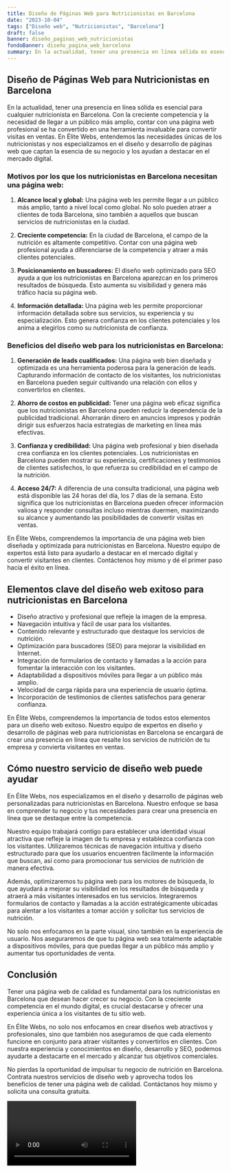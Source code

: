 ```yaml
---
title: Diseño de Páginas Web para Nutricionistas en Barcelona
date: "2023-10-04"
tags: ["Diseño web", "Nutricionistas", "Barcelona"]
draft: false
banner: diseño_paginas_web_nutricionistas
fondoBanner: diseño_pagina_web_barcelona
summary: En la actualidad, tener una presencia en línea sólida es esencial para cualquier nutricionista en Barcelona. Con la creciente competencia y la necesidad de llegar a un público más amplio, contar con una página web profesional se ha convertido en una herramienta invaluable para convertir visitas en ventas. En Élite Webs, entendemos las necesidades únicas de los nutricionistas y nos especializamos en el diseño y desarrollo de páginas web que captan la esencia de su negocio y los ayudan a destacar en el mercado digital.
---
```



## Diseño de Páginas Web para Nutricionistas en Barcelona

En la actualidad, tener una presencia en línea sólida es esencial para cualquier nutricionista en Barcelona. Con la creciente competencia y la necesidad de llegar a un público más amplio, contar con una página web profesional se ha convertido en una herramienta invaluable para convertir visitas en ventas. En Élite Webs, entendemos las necesidades únicas de los nutricionistas y nos especializamos en el diseño y desarrollo de páginas web que captan la esencia de su negocio y los ayudan a destacar en el mercado digital.

### Motivos por los que los nutricionistas en Barcelona necesitan una página web:

1. **Alcance local y global:** Una página web les permite llegar a un público más amplio, tanto a nivel local como global. No solo pueden atraer a clientes de toda Barcelona, sino también a aquellos que buscan servicios de nutricionistas en la ciudad.

2. **Creciente competencia:** En la ciudad de Barcelona, el campo de la nutrición es altamente competitivo. Contar con una página web profesional ayuda a diferenciarse de la competencia y atraer a más clientes potenciales.

3. **Posicionamiento en buscadores:** El diseño web optimizado para SEO ayuda a que los nutricionistas en Barcelona aparezcan en los primeros resultados de búsqueda. Esto aumenta su visibilidad y genera más tráfico hacia su página web.

4. **Información detallada:** Una página web les permite proporcionar información detallada sobre sus servicios, su experiencia y su especialización. Esto genera confianza en los clientes potenciales y los anima a elegirlos como su nutricionista de confianza.

### Beneficios del diseño web para los nutricionistas en Barcelona:

1. **Generación de leads cualificados:** Una página web bien diseñada y optimizada es una herramienta poderosa para la generación de leads. Capturando información de contacto de los visitantes, los nutricionistas en Barcelona pueden seguir cultivando una relación con ellos y convertirlos en clientes.

2. **Ahorro de costos en publicidad:** Tener una página web eficaz significa que los nutricionistas en Barcelona pueden reducir la dependencia de la publicidad tradicional. Ahorrarán dinero en anuncios impresos y podrán dirigir sus esfuerzos hacia estrategias de marketing en línea más efectivas.

3. **Confianza y credibilidad:** Una página web profesional y bien diseñada crea confianza en los clientes potenciales. Los nutricionistas en Barcelona pueden mostrar su experiencia, certificaciones y testimonios de clientes satisfechos, lo que refuerza su credibilidad en el campo de la nutrición.

4. **Acceso 24/7:** A diferencia de una consulta tradicional, una página web está disponible las 24 horas del día, los 7 días de la semana. Esto significa que los nutricionistas en Barcelona pueden ofrecer información valiosa y responder consultas incluso mientras duermen, maximizando su alcance y aumentando las posibilidades de convertir visitas en ventas.

En Élite Webs, comprendemos la importancia de una página web bien diseñada y optimizada para nutricionistas en Barcelona. Nuestro equipo de expertos está listo para ayudarlo a destacar en el mercado digital y convertir visitantes en clientes. Contáctenos hoy mismo y dé el primer paso hacia el éxito en línea.

<GifSeo />

<Cta />

## Elementos clave del diseño web exitoso para nutricionistas en Barcelona

- Diseño atractivo y profesional que refleje la imagen de la empresa.
- Navegación intuitiva y fácil de usar para los visitantes.
- Contenido relevante y estructurado que destaque los servicios de nutrición.
- Optimización para buscadores (SEO) para mejorar la visibilidad en Internet.
- Integración de formularios de contacto y llamadas a la acción para fomentar la interacción con los visitantes.
- Adaptabilidad a dispositivos móviles para llegar a un público más amplio.
- Velocidad de carga rápida para una experiencia de usuario óptima.
- Incorporación de testimonios de clientes satisfechos para generar confianza.

En Élite Webs, comprendemos la importancia de todos estos elementos para un diseño web exitoso. Nuestro equipo de expertos en diseño y desarrollo de páginas web para nutricionistas en Barcelona se encargará de crear una presencia en línea que resalte los servicios de nutrición de tu empresa y convierta visitantes en ventas.

## Cómo nuestro servicio de diseño web puede ayudar

En Élite Webs, nos especializamos en el diseño y desarrollo de páginas web personalizadas para nutricionistas en Barcelona. Nuestro enfoque se basa en comprender tu negocio y tus necesidades para crear una presencia en línea que se destaque entre la competencia.

Nuestro equipo trabajará contigo para establecer una identidad visual atractiva que refleje la imagen de tu empresa y establezca confianza con los visitantes. Utilizaremos técnicas de navegación intuitiva y diseño estructurado para que los usuarios encuentren fácilmente la información que buscan, así como para promocionar tus servicios de nutrición de manera efectiva.

Además, optimizaremos tu página web para los motores de búsqueda, lo que ayudará a mejorar su visibilidad en los resultados de búsqueda y atraerá a más visitantes interesados en tus servicios. Integraremos formularios de contacto y llamadas a la acción estratégicamente ubicadas para alentar a los visitantes a tomar acción y solicitar tus servicios de nutrición.

No solo nos enfocamos en la parte visual, sino también en la experiencia de usuario. Nos aseguraremos de que tu página web sea totalmente adaptable a dispositivos móviles, para que puedas llegar a un público más amplio y aumentar tus oportunidades de venta.

## Conclusión

Tener una página web de calidad es fundamental para los nutricionistas en Barcelona que desean hacer crecer su negocio. Con la creciente competencia en el mundo digital, es crucial destacarse y ofrecer una experiencia única a los visitantes de tu sitio web.

En Élite Webs, no solo nos enfocamos en crear diseños web atractivos y profesionales, sino que también nos aseguramos de que cada elemento funcione en conjunto para atraer visitantes y convertirlos en clientes. Con nuestra experiencia y conocimientos en diseño, desarrollo y SEO, podemos ayudarte a destacarte en el mercado y alcanzar tus objetivos comerciales.

No pierdas la oportunidad de impulsar tu negocio de nutrición en Barcelona. Contrata nuestros servicios de diseño web y aprovecha todos los beneficios de tener una página web de calidad. Contáctanos hoy mismo y solicita una consulta gratuita.

<Video />

<CtaBot job="Nutricionistas" city="Barcelona" />

<Gmaps query="Barcelona+españa+maps" />
